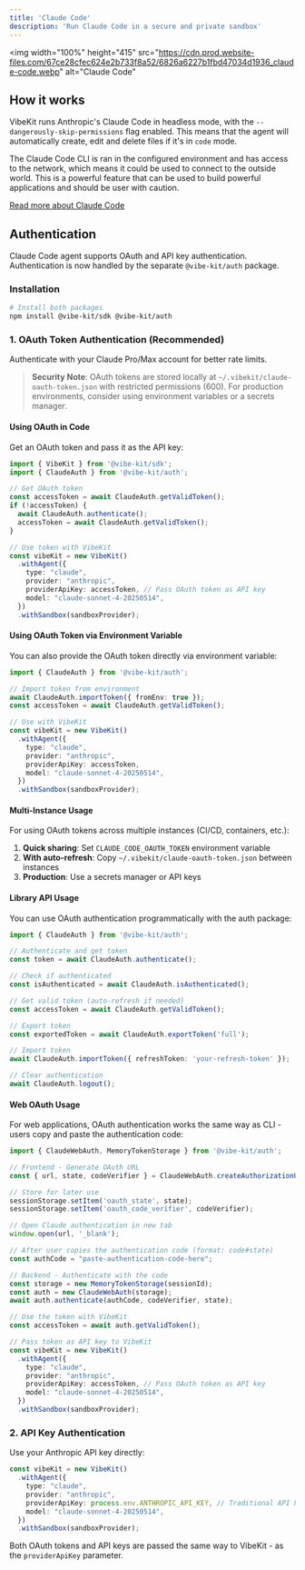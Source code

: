 ```yaml
---
title: 'Claude Code'
description: 'Run Claude Code in a secure and private sandbox'
---
```


<img
  width="100%"
  height="415"
  src="https://cdn.prod.website-files.com/67ce28cfec624e2b733f8a52/6826a6227b1fbd47034d1936_claude-code.webp"
  alt="Claude Code"
></img>



## How it works

VibeKit runs Anthropic's Claude Code in headless mode, with the `--dangerously-skip-permissions` flag enabled. This means that the agent will automatically create, edit and delete files if it's in `code` mode.

The Claude Code CLI is ran in the configured environment and has access to the network, which means it could be used to connect to the outside world. This is a powerful feature that can be used to build powerful applications and should be user with caution.

[Read more about Claude Code](https://docs.anthropic.com/en/docs/claude-code/overview)

## Authentication

Claude Code agent supports OAuth and API key authentication. Authentication is now handled by the separate `@vibe-kit/auth` package.

### Installation

```bash
# Install both packages
npm install @vibe-kit/sdk @vibe-kit/auth
```

### 1. OAuth Token Authentication (Recommended)

Authenticate with your Claude Pro/Max account for better rate limits.

> **Security Note**: OAuth tokens are stored locally at `~/.vibekit/claude-oauth-token.json` with restricted permissions (600). For production environments, consider using environment variables or a secrets manager.

#### Using OAuth in Code

Get an OAuth token and pass it as the API key:

```typescript
import { VibeKit } from '@vibe-kit/sdk';
import { ClaudeAuth } from '@vibe-kit/auth';

// Get OAuth token
const accessToken = await ClaudeAuth.getValidToken();
if (!accessToken) {
  await ClaudeAuth.authenticate();
  accessToken = await ClaudeAuth.getValidToken();
}

// Use token with VibeKit
const vibeKit = new VibeKit()
  .withAgent({
    type: "claude",
    provider: "anthropic",
    providerApiKey: accessToken, // Pass OAuth token as API key
    model: "claude-sonnet-4-20250514",
  })
  .withSandbox(sandboxProvider);
```

#### Using OAuth Token via Environment Variable

You can also provide the OAuth token directly via environment variable:

```typescript
import { ClaudeAuth } from '@vibe-kit/auth';

// Import token from environment
await ClaudeAuth.importToken({ fromEnv: true });
const accessToken = await ClaudeAuth.getValidToken();

// Use with VibeKit
const vibeKit = new VibeKit()
  .withAgent({
    type: "claude",
    provider: "anthropic",
    providerApiKey: accessToken,
    model: "claude-sonnet-4-20250514",
  })
  .withSandbox(sandboxProvider);
```

#### Multi-Instance Usage

For using OAuth tokens across multiple instances (CI/CD, containers, etc.):

1. **Quick sharing**: Set `CLAUDE_CODE_OAUTH_TOKEN` environment variable
2. **With auto-refresh**: Copy `~/.vibekit/claude-oauth-token.json` between instances
3. **Production**: Use a secrets manager or API keys

#### Library API Usage

You can use OAuth authentication programmatically with the auth package:

```typescript
import { ClaudeAuth } from '@vibe-kit/auth';

// Authenticate and get token
const token = await ClaudeAuth.authenticate();

// Check if authenticated
const isAuthenticated = await ClaudeAuth.isAuthenticated();

// Get valid token (auto-refresh if needed)
const accessToken = await ClaudeAuth.getValidToken();

// Export token
const exportedToken = await ClaudeAuth.exportToken('full');

// Import token
await ClaudeAuth.importToken({ refreshToken: 'your-refresh-token' });

// Clear authentication
await ClaudeAuth.logout();
```

#### Web OAuth Usage

For web applications, OAuth authentication works the same way as CLI - users copy and paste the authentication code:

```typescript
import { ClaudeWebAuth, MemoryTokenStorage } from '@vibe-kit/auth';

// Frontend - Generate OAuth URL
const { url, state, codeVerifier } = ClaudeWebAuth.createAuthorizationUrl();

// Store for later use
sessionStorage.setItem('oauth_state', state);
sessionStorage.setItem('oauth_code_verifier', codeVerifier);

// Open Claude authentication in new tab
window.open(url, '_blank');

// After user copies the authentication code (format: code#state)
const authCode = "paste-authentication-code-here";

// Backend - Authenticate with the code
const storage = new MemoryTokenStorage(sessionId);
const auth = new ClaudeWebAuth(storage);
await auth.authenticate(authCode, codeVerifier, state);

// Use the token with VibeKit
const accessToken = await auth.getValidToken();

// Pass token as API key to VibeKit
const vibeKit = new VibeKit()
  .withAgent({
    type: "claude",
    provider: "anthropic",
    providerApiKey: accessToken, // Pass OAuth token as API key
    model: "claude-sonnet-4-20250514",
  })
  .withSandbox(sandboxProvider);
```

### 2. API Key Authentication

Use your Anthropic API key directly:

```typescript
const vibeKit = new VibeKit()
  .withAgent({
    type: "claude",
    provider: "anthropic",
    providerApiKey: process.env.ANTHROPIC_API_KEY, // Traditional API key
    model: "claude-sonnet-4-20250514",
  })
  .withSandbox(sandboxProvider);
```

Both OAuth tokens and API keys are passed the same way to VibeKit - as the `providerApiKey` parameter.